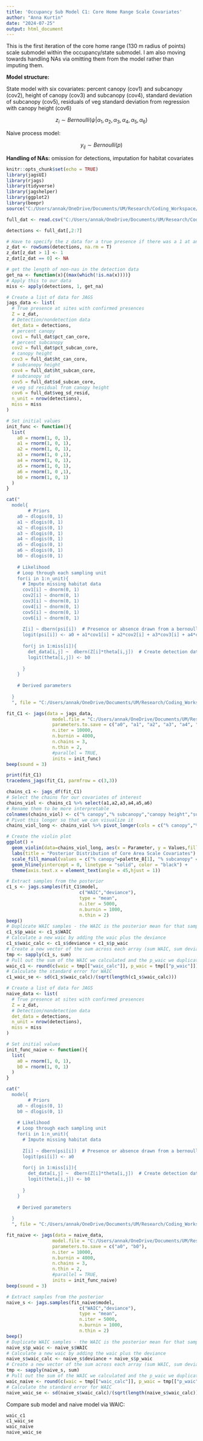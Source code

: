 ```yaml
---
title: 'Occupancy Sub Model C1: Core Home Range Scale Covariates'
author: "Anna Kurtin"
date: "2024-07-25"
output: html_document
---
```



This is the first iteration of the core home range (130 m radius of points) scale submodel within the occupancy/state submodel. I am also moving towards handling NAs via omitting them from the model rather than imputing them. 

**Model structure:**

State model with six covariates: percent canopy (cov1) and subcanopy (cov2), height of canopy (cov3) and subcanopy (cov4), standard deviation of subcanopy (cov5), residuals of veg standard deviation from regression with canopy height (cov6)

$$
z_i \sim Bernoulli(\psi | \alpha_{1}, \alpha_{2}, \alpha_{3}, \alpha_{4}, \alpha_{5}, \alpha_{6})
$$ 

Naive process model:  

$$
y_{ij} \sim Bernoulli(p)
$$

**Handling of NAs:** omission for detections, imputation for habitat covariates

```r
knitr::opts_chunk$set(echo = TRUE)
library(jagsUI)
library(rjags)
library(tidyverse)
library(jagshelper)
library(ggplot2)
library(beepr)
source("C:/Users/annak/OneDrive/Documents/UM/Research/Coding_Workspace/Cuckoo-Research/R_Scripts/5_Visualization/Create_HexCodes_CuckooColorBlind.R")
```

```r
full_dat <- read.csv("C:/Users/annak/OneDrive/Documents/UM/Research/Coding_Workspace/Cuckoo-Research/Data/Habitat_Model_Covariates/Occupancy_Covariates/DetHist_VegCovs_Scaled_7-24.csv")

detections <- full_dat[,2:7]

# Have to specify the z data for a true presence if there was a 1 at any time 
z_dat <- rowSums(detections, na.rm = T)
z_dat[z_dat > 1] <- 1
z_dat[z_dat == 0] <- NA

# get the length of non-nas in the detection data
get_na <- function(x){(max(which(!is.na(x))))}
# Apply this to our data
miss <- apply(detections, 1, get_na)
```


```R
# Create a list of data for JAGS
jags_data <- list(
  # True presence at sites with confirmed presences
  Z = z_dat,
  # Detection/nondetection data
  det_data = detections,
  # percent canopy
  cov1 = full_dat$pct_can_core,
  # percent subcanopy
  cov2 = full_dat$pct_subcan_core,
  # canopy height
  cov3 = full_dat$ht_can_core,
  # subcanopy height
  cov4 = full_dat$ht_subcan_core,
  # subcanopy sd
  cov5 = full_dat$sd_subcan_core,
  # veg sd residual from canopy height
  cov6 = full_dat$veg_sd_resid,
  n_unit = nrow(detections),
  miss = miss
)

# Set initial values 
init_func <- function(){
  list(
    a0 = rnorm(1, 0, 1),
    a1 = rnorm(1, 0, 1),
    a2 = rnorm(1, 0, 1),
    a3 = rnorm(1, 0 ,1),
    a4 = rnorm(1, 0, 1),
    a5 = rnorm(1, 0, 1),
    a6 = rnorm(1, 0 ,1),
    b0 = rnorm(1, 0, 1)
  )
}
```

```R
cat("
  model{
        # Priors
    a0 ~ dlogis(0, 1)
    a1 ~ dlogis(0, 1)
    a2 ~ dlogis(0, 1)
    a3 ~ dlogis(0, 1)
    a4 ~ dlogis(0, 1)
    a5 ~ dlogis(0, 1)
    a6 ~ dlogis(0, 1)
    b0 ~ dlogis(0, 1)
  
    # Likelihood
    # Loop through each sampling unit
    for(i in 1:n_unit){
      # Impute missing habitat data
      cov1[i] ~ dnorm(0, 1)
      cov2[i] ~ dnorm(0, 1)
      cov3[i] ~ dnorm(0, 1)
      cov4[i] ~ dnorm(0, 1)
      cov5[i] ~ dnorm(0, 1)
      cov6[i] ~ dnorm(0, 1)
  
      Z[i] ~ dbern(psi[i])  # Presence or absence drawn from a bernoulli distribution with occupancy probability psi  
      logit(psi[i]) <- a0 + a1*cov1[i] + a2*cov2[i] + a3*cov3[i] + a4*cov4[i] + a5*cov5[i] + a6*cov6[i]
      
      for(j in 1:miss[i]){
        det_data[i,j] ~  dbern(Z[i]*theta[i,j])  # Create detection data drawn from a bernoulli distribution incorporating the true presence (Z) with probability of detection theta
        logit(theta[i,j]) <- b0
        
      }
    }
    
    # Derived parameters
    
  }
  ", file = "C:/Users/annak/OneDrive/Documents/UM/Research/Coding_Workspace/Cuckoo-Research/R_Scripts/2_Analyses/Habitat_Chapter/Occupancy_Submodel/Model_Structure_Files/JAGS_HabOccModC1.txt")

```

```R
fit_C1 <- jags(data = jags_data, 
                 model.file = "C:/Users/annak/OneDrive/Documents/UM/Research/Coding_Workspace/Cuckoo-Research/R_Scripts/2_Analyses/Habitat_Chapter/Occupancy_Submodel/Model_Structure_Files/JAGS_HabOccModC1.txt",
                 parameters.to.save = c("a0", "a1", "a2", "a3", "a4", "a5", "a6", "b0"),
                 n.iter = 10000, 
                 n.burnin = 4000, 
                 n.chains = 3,
                 n.thin = 2,
                 #parallel = TRUE,
                 inits = init_func)
beep(sound = 3)
```

```R
print(fit_C1)
tracedens_jags(fit_C1, parmfrow = c(3,3))
```

```R
chains_c1 <- jags_df(fit_C1)
# Select the chains for our covariates of interest
chains_viol <- chains_c1 %>% select(a1,a2,a3,a4,a5,a6)
# Rename them to be more interpretable
colnames(chains_viol) <- c("% canopy","% subcanopy","canopy height","subcanopy height", "subcanopy sd", "veg sd residual")
# Pivot this longer so that we can visualize it
chains_viol_long <- chains_viol %>% pivot_longer(cols = c("% canopy","% subcanopy","canopy height","subcanopy height", "subcanopy sd", "veg sd residual"),names_to = "Parameter", values_to = "Values")

# Create the violin plot
ggplot() +
  geom_violin(data=chains_viol_long, aes(x = Parameter, y = Values,fill = Parameter),trim = FALSE) +
  labs(title = "Posterior Distribution of Core Area Scale Covariates") +
  scale_fill_manual(values = c("% canopy"=palette_8[1], "% subcanopy" = palette_8[2],"canopy height"=palette_8[3], "subcanopy height" = palette_8[4], "subcanopy sd" = palette_8[5], "veg sd residual" = palette_8[6])) + 
  geom_hline(yintercept = 0, linetype = "solid", color = "black") +
  theme(axis.text.x = element_text(angle = 45,hjust = 1))
```

```R
# Extract samples from the posterior
c1_s <- jags.samples(fit_C1$model,
                           c("WAIC","deviance"),
                           type = "mean",
                           n.iter = 5000,
                           n.burnin = 1000,
                           n.thin = 2)
beep()
# Duplicate WAIC samples - the WAIC is the posterior mean for that sample?
c1_s$p_waic <- c1_s$WAIC
# Calculate a new waic by adding the waic plus the deviance
c1_s$waic_calc <- c1_s$deviance + c1_s$p_waic
# Create a new vector of the sum across each array (sum WAIC, sum deviance, sum p_waic, and sum waic_calc)
tmp <- sapply(c1_s, sum)
# Pull out the sum of the WAIC we calculated and the p_waic we duplicated
waic_c1 <- round(c(waic = tmp[["waic_calc"]], p_waic = tmp[["p_waic"]]),1)
# Calculate the standard error for WAIC
c1_waic_se <- sd(c1_s$waic_calc)/(sqrt(length(c1_s$waic_calc)))
```


```R
# Create a list of data for JAGS
naive_data <- list(
  # True presence at sites with confirmed presences
  Z = z_dat,
  # Detection/nondetection data
  det_data = detections,
  n_unit = nrow(detections),
  miss = miss
)

# Set initial values 
init_func_naive <- function(){
  list(
    a0 = rnorm(1, 0, 1),
    b0 = rnorm(1, 0, 1)
  )
}
```
```R
cat("
  model{
        # Priors
    a0 ~ dlogis(0, 1)
    b0 ~ dlogis(0, 1)
  
    # Likelihood
    # Loop through each sampling unit
    for(i in 1:n_unit){
      # Impute missing habitat data
  
      Z[i] ~ dbern(psi[i])  # Presence or absence drawn from a bernoulli distribution with occupancy probability psi  
      logit(psi[i]) <- a0 
      
      for(j in 1:miss[i]){
        det_data[i,j] ~  dbern(Z[i]*theta[i,j])  # Create detection data drawn from a bernoulli distribution incorporating the true presence (Z) with probability of detection theta
        logit(theta[i,j]) <- b0
        
      }
    }
    
    # Derived parameters
    
  }
  ", file = "C:/Users/annak/OneDrive/Documents/UM/Research/Coding_Workspace/Cuckoo-Research/R_Scripts/2_Analyses/Habitat_Chapter/Occupancy_Submodel/Model_Structure_Files/JAGS_HabOccModNAIVE.txt")
```

```R
fit_naive <- jags(data = naive_data, 
                 model.file = "C:/Users/annak/OneDrive/Documents/UM/Research/Coding_Workspace/Cuckoo-Research/R_Scripts/2_Analyses/Habitat_Chapter/Occupancy_Submodel/Model_Structure_Files/JAGS_HabOccModNAIVE.txt",
                 parameters.to.save = c("a0", "b0"),
                 n.iter = 10000, 
                 n.burnin = 4000, 
                 n.chains = 3,
                 n.thin = 2,
                 #parallel = TRUE,
                 inits = init_func_naive)
beep(sound = 3)
```

```R
# Extract samples from the posterior
naive_s <- jags.samples(fit_naive$model,
                           c("WAIC","deviance"),
                           type = "mean",
                           n.iter = 5000,
                           n.burnin = 1000,
                           n.thin = 2)
beep()
# Duplicate WAIC samples - the WAIC is the posterior mean for that sample?
naive_s$p_waic <- naive_s$WAIC
# Calculate a new waic by adding the waic plus the deviance
naive_s$waic_calc <- naive_s$deviance + naive_s$p_waic
# Create a new vector of the sum across each array (sum WAIC, sum deviance, sum p_waic, and sum waic_calc)
tmp <- sapply(naive_s, sum)
# Pull out the sum of the WAIC we calculated and the p_waic we duplicated
waic_naive <- round(c(waic = tmp[["waic_calc"]], p_waic = tmp[["p_waic"]]),1)
# Calculate the standard error for WAIC
naive_waic_se <- sd(naive_s$waic_calc)/(sqrt(length(naive_s$waic_calc)))
```

Compare sub model and naive model via WAIC:

```R
waic_c1
c1_waic_se
waic_naive
naive_waic_se
```
